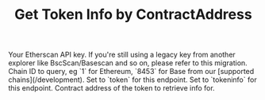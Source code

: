 ﻿---
title: "Get Token Info by ContractAddress"
api: "GET /v2/api"
keywords: ["token info", "token metadata"]
---



  <ParamField query="apikey" type="string">
    Your Etherscan API key. If you're still using a legacy key from another explorer like BscScan/Basescan and so on, please refer to this migration.
  </ParamField>
  <ParamField query="chainid" type="string" default="1">
    Chain ID to query, eg `1` for Ethereum, `8453` for Base from our [supported chains](/development).
  </ParamField>
  <ParamField query="module" type="string" default="token">
    Set to `token` for this endpoint.
  </ParamField>
  <ParamField query="action" type="string" default="tokeninfo">
    Set to `tokeninfo` for this endpoint.
  </ParamField>
  <ParamField query="contractaddress" type="string" default="0x0e3a2a1f2146d86a604adc220b4967a898d7fe07">
    Contract address of the token to retrieve info for.
  </ParamField>
